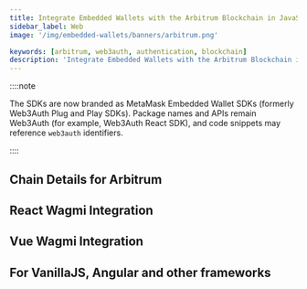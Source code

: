 ```yaml
---
title: Integrate Embedded Wallets with the Arbitrum Blockchain in JavaScript
sidebar_label: Web
image: '/img/embedded-wallets/banners/arbitrum.png'

keywords: [arbitrum, web3auth, authentication, blockchain]
description: 'Integrate Embedded Wallets with the Arbitrum Blockchain in JavaScript | Embedded Wallets'
---
```



<SEO
  title="Integrate Embedded Wallets with the Arbitrum Blockchain in JavaScript"
  description="Integrate Embedded Wallets with the Arbitrum Blockchain in JavaScript | Embedded Wallets"
  image="https://docs.metamask.io/img/embedded-wallets/banners/arbitrum.png"
  slug="/embedded-wallets/connect-blockchain/evm/arbitrum/web"
/>

::::note

The SDKs are now branded as MetaMask Embedded Wallet SDKs (formerly Web3Auth Plug and Play SDKs). Package names and APIs remain Web3Auth (for example, Web3Auth React SDK), and code snippets may reference `web3auth` identifiers.

::::

## Chain Details for Arbitrum

<ChainDetailsArbitrum />

## React Wagmi Integration

<ReactWagmiIntegration />

## Vue Wagmi Integration

<VueWagmiIntegration />

## For VanillaJS, Angular and other frameworks

<JsBlockchainMethods />
